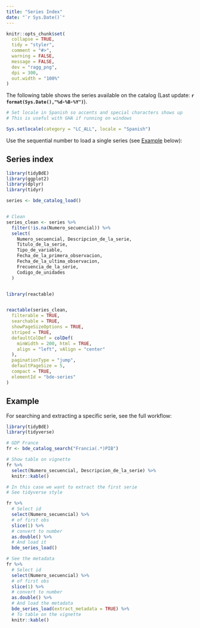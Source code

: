 ```yaml
---
title: "Series Index"
date: "`r Sys.Date()`"
---
```


```r
knitr::opts_chunk$set(
  collapse = TRUE,
  tidy = "styler",
  comment = "#>",
  warning = FALSE,
  message = FALSE,
  dev = "ragg_png",
  dpi = 300,
  out.width = "100%"
)
```

The following table shows the series available on the catalog (Last update:
**`r format(Sys.Date(),"%d-%B-%Y")`**).

```r
# Set locale in Spanish so accents and special characters shows up
# This is useful with GHA if running on windows

Sys.setlocale(category = "LC_ALL", locale = "Spanish")
```

Use the sequential number to load a single series (see [Example](#example)
below):

## Series index

```r
library(tidyBdE)
library(ggplot2)
library(dplyr)
library(tidyr)

series <- bde_catalog_load()


# Clean
series_clean <- series %>%
  filter(!is.na(Numero_secuencial)) %>%
  select(
    Numero_secuencial, Descripcion_de_la_serie,
    Titulo_de_la_serie,
    Tipo_de_variable,
    Fecha_de_la_primera_observacion,
    Fecha_de_la_ultima_observacion,
    Frecuencia_de_la_serie,
    Codigo_de_unidades
  )


library(reactable)


reactable(series_clean,
  filterable = TRUE,
  searchable = TRUE,
  showPageSizeOptions = TRUE,
  striped = TRUE,
  defaultColDef = colDef(
    minWidth = 200, html = TRUE,
    align = "left", vAlign = "center"
  ),
  paginationType = "jump",
  defaultPageSize = 5,
  compact = TRUE,
  elementId = "bde-series"
)
```

## Example {#example}

For searching and extracting a specific serie, see the full workflow:

```r
library(tidyBdE)
library(tidyverse)

# GDP France
fr <- bde_catalog_search("Francia(.*)PIB")

# Show table on vignette
fr %>%
  select(Numero_secuencial, Descripcion_de_la_serie) %>%
  knitr::kable()

# In this case we want to extract the first serie
# See tidyverse style

fr %>%
  # Select id
  select(Numero_secuencial) %>%
  # of first obs
  slice(1) %>%
  # convert to number
  as.double() %>%
  # And load it
  bde_series_load()

# See the metadata
fr %>%
  # Select id
  select(Numero_secuencial) %>%
  # of first obs
  slice(1) %>%
  # convert to number
  as.double() %>%
  # And load the metadata
  bde_series_load(extract_metadata = TRUE) %>%
  # To table on the vignette
  knitr::kable()
```
